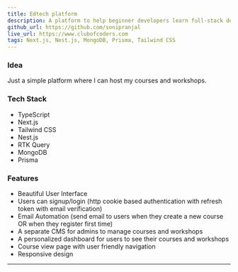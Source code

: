```yaml
---
title: Edtech platform
description: A platform to help beginner developers learn full-stack development
github_url: https://github.com/sonipranjal
live_url: https://www.clubofcoders.com
tags: Next.js, Nest.js, MongoDB, Prisma, Tailwind CSS
---
```


### Idea

Just a simple platform where I can host my courses and workshops.

### Tech Stack

- TypeScript
- Next.js
- Tailwind CSS
- Nest.js
- RTK Query
- MongoDB
- Prisma

### Features

- Beautiful User Interface
- Users can signup/login (http cookie based authentication with refresh token with email verification)
- Email Automation (send email to users when they create a new course OR when they register first time)
- A separate CMS for admins to manage courses and workshops
- A personalized dashboard for users to see their courses and workshops
- Course view page with user friendly navigation
- Responsive design

---

